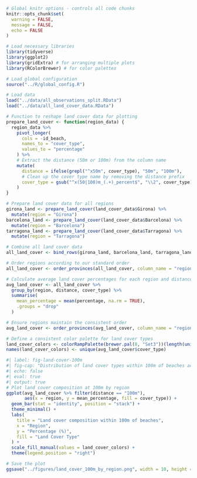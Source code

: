 ```r
# Global knitr options - controls all code chunks
knitr::opts_chunk$set(
  warning = FALSE,
  message = FALSE,
  echo = FALSE
)

# Load necessary libraries
library(tidyverse)
library(ggplot2)
library(gridExtra) # for arranging multiple plots
library(RColorBrewer) # for color palettes

# Load global configuration
source("../R/global_config.R")

# Load data
load("../data/all_observations_split.RData")
load("../data/all_land_cover_data.RData")

# Function to reshape land cover data for plotting
prepare_land_cover <- function(region_data) {
  region_data %>%
    pivot_longer(
      cols = -id_beach,
      names_to = "cover_type",
      values_to = "percentage"
    ) %>%
    # Extract the distance (50m or 100m) from the column name
    mutate(
      distance = ifelse(grepl("^x50m", cover_type), "50m", "100m"),
      # Clean up the cover type name by removing the distance prefix
      cover_type = gsub("^x(50|100)m_(.+)_percent$", "\\2", cover_type)
    )
}

# Prepare land cover data for all regions
girona_land <- prepare_land_cover(land_cover_data$Girona) %>%
  mutate(region = "Girona")
barcelona_land <- prepare_land_cover(land_cover_data$Barcelona) %>%
  mutate(region = "Barcelona")
tarragona_land <- prepare_land_cover(land_cover_data$Tarragona) %>%
  mutate(region = "Tarragona")

# Combine all land cover data
all_land_cover <- bind_rows(girona_land, barcelona_land, tarragona_land)

# Order regions according to our standard order
all_land_cover <- order_provinces(all_land_cover, column_name = "region")

# Calculate average land cover percentages for each region and distance
avg_land_cover <- all_land_cover %>%
  group_by(region, distance, cover_type) %>%
  summarise(
    mean_percentage = mean(percentage, na.rm = TRUE),
    .groups = "drop"
  )

# Ensure regions maintain the consistent order
avg_land_cover <- order_provinces(avg_land_cover, column_name = "region")

# Define a consistent color palette for land cover types
land_cover_colors <- colorRampPalette(brewer.pal(8, "Set3"))(length(unique(avg_land_cover$cover_type)))
names(land_cover_colors) <- unique(avg_land_cover$cover_type)
```

```r
#| label: fig-land-cover-100m
#| fig-cap: "Distribution of land cover types within 100m of beaches across the three coastal regions, showing the broader environmental context of the dune ecosystems"
#| echo: false
#| eval: true
#| output: true
# Plot land cover composition at 100m by region
ggplot(avg_land_cover %>% filter(distance == "100m"),
       aes(x = region, y = mean_percentage, fill = cover_type)) +
  geom_bar(stat = "identity", position = "stack") +
  theme_minimal() +
  labs(
    title = "Land cover composition within 100m of beaches",
    x = "Region",
    y = "Percentage (%)",
    fill = "Land Cover Type"
  ) +
  scale_fill_manual(values = land_cover_colors) +
  theme(legend.position = "right")

# Save the plot
ggsave("../figures/land_cover_100m_by_region.png", width = 10, height = 6)
```